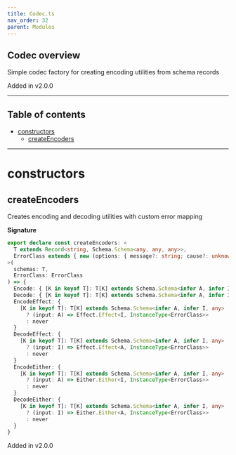 ```yaml
---
title: Codec.ts
nav_order: 32
parent: Modules
---
```


## Codec overview

Simple codec factory for creating encoding utilities from schema records

Added in v2.0.0

---

<h2 className="text-delta">Table of contents</h2>

- [constructors](#constructors)
  - [createEncoders](#createencoders)

---

# constructors

## createEncoders

Creates encoding and decoding utilities with custom error mapping

**Signature**

```ts
export declare const createEncoders: <
  T extends Record<string, Schema.Schema<any, any, any>>,
  ErrorClass extends { new (options: { message?: string; cause?: unknown }): unknown }
>(
  schemas: T,
  ErrorClass: ErrorClass
) => {
  Encode: { [K in keyof T]: T[K] extends Schema.Schema<infer A, infer I, any> ? (input: A) => I : never }
  Decode: { [K in keyof T]: T[K] extends Schema.Schema<infer A, infer I, any> ? (input: I) => A : never }
  EncodeEffect: {
    [K in keyof T]: T[K] extends Schema.Schema<infer A, infer I, any>
      ? (input: A) => Effect.Effect<I, InstanceType<ErrorClass>>
      : never
  }
  DecodeEffect: {
    [K in keyof T]: T[K] extends Schema.Schema<infer A, infer I, any>
      ? (input: I) => Effect.Effect<A, InstanceType<ErrorClass>>
      : never
  }
  EncodeEither: {
    [K in keyof T]: T[K] extends Schema.Schema<infer A, infer I, any>
      ? (input: A) => Either.Either<I, InstanceType<ErrorClass>>
      : never
  }
  DecodeEither: {
    [K in keyof T]: T[K] extends Schema.Schema<infer A, infer I, any>
      ? (input: I) => Either.Either<A, InstanceType<ErrorClass>>
      : never
  }
}
```

Added in v2.0.0
